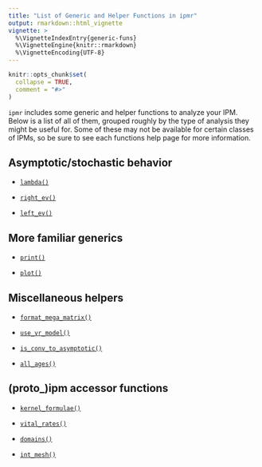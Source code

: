 ```yaml
---
title: "List of Generic and Helper Functions in ipmr"
output: rmarkdown::html_vignette
vignette: >
  %\VignetteIndexEntry{generic-funs}
  %\VignetteEngine{knitr::rmarkdown}
  %\VignetteEncoding{UTF-8}
---
```


```r
knitr::opts_chunk$set(
  collapse = TRUE,
  comment = "#>"
)
```

`ipmr` includes some generic and helper functions to analyze your IPM. Below is a list of all of them, grouped roughly by the type of analysis they might be useful for. Some of these may not be available for certain classes of IPMs, so be sure to see each functions help page for more information. 

## Asymptotic/stochastic behavior

- [`lambda()`](https://levisc8.github.io/ipmr/reference/lambda.html)

- [`right_ev()`](https://levisc8.github.io/ipmr/reference/eigenvectors.html)

- [`left_ev()`](https://levisc8.github.io/ipmr/reference/eigenvectors.html)

## More familiar generics

- [`print()`](https://levisc8.github.io/ipmr/reference/print_star.html)

- [`plot()`](https://levisc8.github.io/ipmr/reference/plot_star.html)

## Miscellaneous helpers

- [`format_mega_matrix()`](https://levisc8.github.io/ipmr/reference/format_mega_matrix.html)

- [`use_vr_model()`](https://levisc8.github.io/ipmr/reference/predict_methods.html)

- [`is_conv_to_asymptotic()`](https://levisc8.github.io/ipmr/reference/check_convergence.html)

- [`all_ages()`](https://levisc8.github.io/ipmr/reference/age_x_size.html)

## (proto_)ipm accessor functions

- [`kernel_formulae()`](https://levisc8.github.io/ipmr/reference/proto_accessors.html)

- [`vital_rates()`](https://levisc8.github.io/ipmr/reference/proto_accessors.html)

- [`domains()`](https://levisc8.github.io/ipmr/reference/proto_accessors.html)

- [`int_mesh()`](https://levisc8.github.io/ipmr/reference/ipm_accessors.html)

